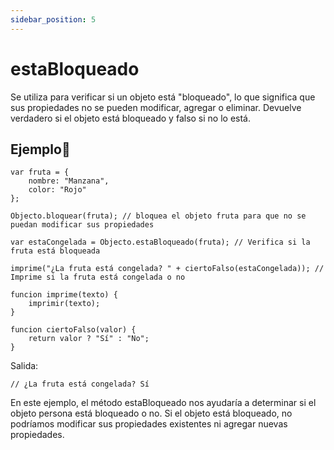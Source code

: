```yaml
---
sidebar_position: 5
---
```



# estaBloqueado

Se utiliza para verificar si un objeto está "bloqueado", lo que significa que sus propiedades no se pueden modificar, agregar o eliminar. Devuelve verdadero si el objeto está bloqueado y falso si no lo está.

## Ejemplo📝

```dummy
var fruta = {
    nombre: "Manzana",
    color: "Rojo"
};

Objecto.bloquear(fruta); // bloquea el objeto fruta para que no se puedan modificar sus propiedades

var estaCongelada = Objecto.estaBloqueado(fruta); // Verifica si la fruta está bloqueada

imprime("¿La fruta está congelada? " + ciertoFalso(estaCongelada)); // Imprime si la fruta está congelada o no

funcion imprime(texto) {
    imprimir(texto);
}

funcion ciertoFalso(valor) {
    return valor ? "Sí" : "No";
}
```
Salida:

```dummy
// ¿La fruta está congelada? Sí
```

En este ejemplo, el método estaBloqueado nos ayudaría a determinar si el objeto persona está bloqueado o no. Si el objeto está bloqueado, no podríamos modificar sus propiedades existentes ni agregar nuevas propiedades.